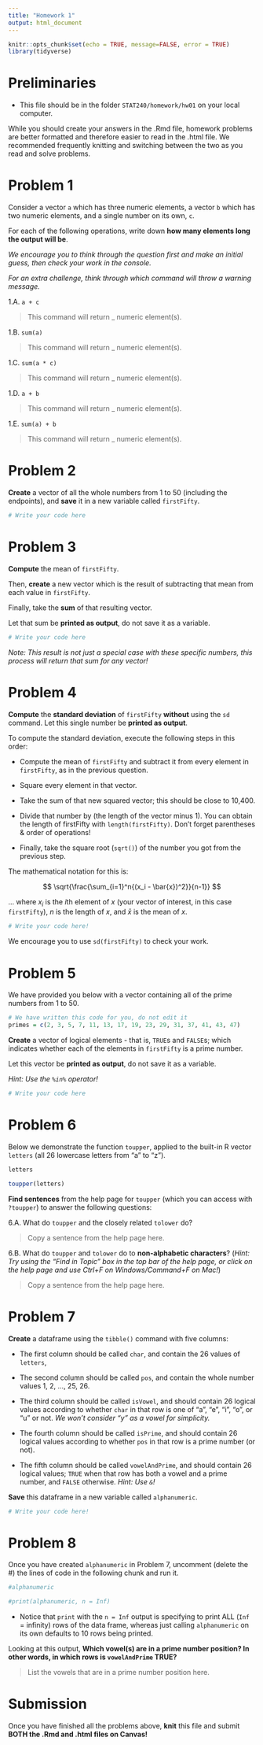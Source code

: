 ```yaml
---
title: "Homework 1"
output: html_document
---
```


```r
knitr::opts_chunk$set(echo = TRUE, message=FALSE, error = TRUE)
library(tidyverse)
```

# Preliminaries

- This file should be in the folder `STAT240/homework/hw01` on your local computer.

While you should create your answers in the .Rmd file, homework problems are better formatted and therefore easier to read in the .html file. We recommended frequently knitting and switching between the two as you read and solve problems.

# Problem 1

Consider a vector `a` which has three numeric elements, a vector `b` which has two numeric elements, and a single number on its own, `c`.

For each of the following operations, write down **how many elements long the output will be**.

*We encourage you to think through the question first and make an initial guess, then check your work in the console.*

*For an extra challenge, think through which command will throw a warning message.*

1.A. `a + c`

> This command will return _ numeric element(s).

1.B. `sum(a)`

> This command will return _ numeric element(s).

1.C. `sum(a * c)`

> This command will return _ numeric element(s).

1.D. `a + b`

> This command will return _ numeric element(s).

1.E. `sum(a) + b`

> This command will return _ numeric element(s).

# Problem 2

**Create** a vector of all the whole numbers from 1 to 50 (including the endpoints), and **save** it in a new variable called `firstFifty`.

```r
# Write your code here
```

# Problem 3

**Compute** the mean of `firstFifty`.

Then, **create** a new vector which is the result of subtracting that mean from each value in `firstFifty`.

Finally, take the **sum** of that resulting vector.

Let that sum be **printed as output**, do not save it as a variable.

```r
# Write your code here
```

*Note: This result is not just a special case with these specific numbers, this process will return that sum for any vector!*

# Problem 4

**Compute** the **standard deviation** of `firstFifty` **without** using the `sd` command. Let this single number be **printed as output**.

To compute the standard deviation, execute the following steps in this order:

+ Compute the mean of `firstFifty` and subtract it from every element in `firstFifty`, as in the previous question.

+ Square every element in that vector.

+ Take the sum of that new squared vector; this should be close to 10,400.

+ Divide that number by (the length of the vector minus 1). You can obtain the length of firstFifty with `length(firstFifty)`. Don't forget parentheses & order of operations!

+ Finally, take the square root (`sqrt()`) of the number you got from the previous step.

The mathematical notation for this is:

$$
\sqrt{\frac{\sum_{i=1}^n{(x_i - \bar{x})^2}}{n-1}}
$$

... where $x_i$ is the $i$th element of $x$ (your vector of interest, in this case `firstFifty`), $n$ is the length of $x$, and $\bar{x}$ is the mean of $x$. 

```r
# Write your code here!
```

We encourage you to use `sd(firstFifty)` to check your work.

# Problem 5

We have provided you below with a vector containing all of the prime numbers from 1 to 50.

```r
# We have written this code for you, do not edit it
primes = c(2, 3, 5, 7, 11, 13, 17, 19, 23, 29, 31, 37, 41, 43, 47)
```

**Create** a vector of logical elements - that is, `TRUE`s and `FALSE`s; which indicates whether each of the elements in `firstFifty` is a prime number.

Let this vector be **printed as output**, do not save it as a variable.

*Hint: Use the `%in%` operator!*

```r
# Write your code here
```

# Problem 6

Below we demonstrate the function `toupper`, applied to the built-in R vector `letters` (all 26 lowercase letters from "a" to "z").

```r
letters

toupper(letters)
```

**Find sentences** from the help page for `toupper` (which you can access with `?toupper`) to answer the following questions:

6.A. What do `toupper` and the closely related `tolower` do?

> Copy a sentence from the help page here.

6.B. What do `toupper` and `tolower` do to **non-alphabetic characters**?
(*Hint: Try using the "Find in Topic" box in the top bar of the help page, or click on the help page and use Ctrl+F on Windows/Command+F on Mac!*)

> Copy a sentence from the help page here.

# Problem 7

**Create** a dataframe using the `tibble()` command with five columns:

- The first column should be called `char`, and contain the 26 values of `letters`,
    
- The second column should be called `pos`, and contain the whole number values 1, 2, ..., 25, 26.
    
- The third column should be called `isVowel`, and should contain 26 logical values according to whether `char` in that row is one of "a", "e", "i", "o", or "u" or not. *We won't consider "y" as a vowel for simplicity.*
     
- The fourth column should be called `isPrime`, and should contain 26 logical values according to whether `pos` in that row is a prime number (or not).

- The fifth column should be called `vowelAndPrime`, and should contain 26 logical values; `TRUE` when that row has both a vowel and a prime number, and `FALSE` otherwise. *Hint: Use `&`!*

**Save** this dataframe in a new variable called `alphanumeric`.

```r
# Write your code here!
```

# Problem 8

Once you have created `alphanumeric` in Problem 7, uncomment (delete the #) the lines of code in the following chunk and run it.

```r
#alphanumeric

#print(alphanumeric, n = Inf)
```

* Notice that `print` with the `n = Inf` output is specifying to print ALL (`Inf` = infinity) rows of the data frame, whereas just calling `alphanumeric` on its own defaults to 10 rows being printed.

Looking at this output, **Which vowel(s) are in a prime number position? In other words, in which rows is `vowelAndPrime` TRUE?**

> List the vowels that are in a prime number position here.

# Submission

Once you have finished all the problems above, **knit** this file and submit **BOTH the .Rmd and .html files on Canvas!**

